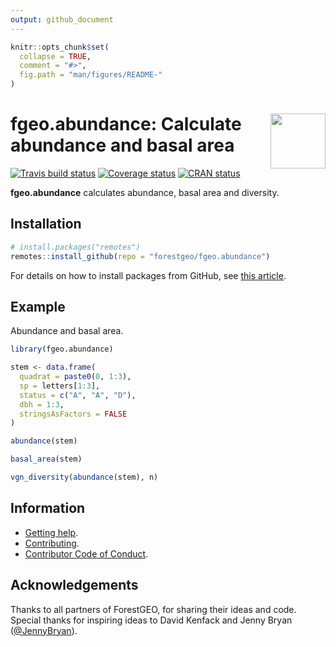 ```yaml
---
output: github_document
---
```


<!-- README.md is generated from README.Rmd. Please edit that file -->

```r
knitr::opts_chunk$set(
  collapse = TRUE,
  comment = "#>",
  fig.path = "man/figures/README-"
)
```

# <img src="https://i.imgur.com/m8FNhQR.png" align="right" height=88 /> fgeo.abundance: Calculate abundance and basal area

  [![Travis build status](https://travis-ci.org/forestgeo/fgeo.abundance.svg?branch=master)](https://travis-ci.org/forestgeo/fgeo.abundance)
  [![Coverage status](https://codecov.io/gh/forestgeo/fgeo.abundance/branch/master/graph/badge.svg)](https://codecov.io/github/forestgeo/fgeo.abundance?branch=master)
  [![CRAN status](http://www.r-pkg.org/badges/version/fgeo.abundance)](https://cran.r-project.org/package=fgeo.abundance)

__fgeo.abundance__ calculates abundance, basal area and diversity.

## Installation  

```R
# install.packages("remotes")
remotes::install_github(repo = "forestgeo/fgeo.abundance")
```

For details on how to install packages from GitHub, see [this article](https://goo.gl/dQKEeg).

## Example

Abundance and basal area.

```r
library(fgeo.abundance)

stem <- data.frame(
  quadrat = paste0(0, 1:3),
  sp = letters[1:3],
  status = c("A", "A", "D"),
  dbh = 1:3,
  stringsAsFactors = FALSE
)

abundance(stem)

basal_area(stem)

vgn_diversity(abundance(stem), n)
```

## Information

* [Getting help](SUPPORT.md).
* [Contributing](CONTRIBUTING.md).
* [Contributor Code of Conduct](CODE_OF_CONDUCT.md).

## Acknowledgements

Thanks to all partners of ForestGEO, for sharing their ideas and code. Special 
thanks for inspiring ideas to David Kenfack and Jenny Bryan ([\@JennyBryan](https://twitter.com/JennyBryan)).
